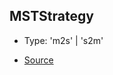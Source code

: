 ## MSTStrategy

- Type: 'm2s' \| 's2m'

- [Source](https://github.com/Androz2091/discord-player/blob/074396c/packages/equalizer/src/audio/MonoStereoTransformer.ts#L9)
